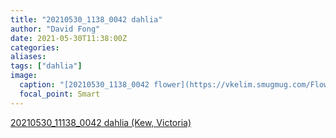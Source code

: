 ```yaml
---
title: "20210530_1138_0042 dahlia"
author: "David Fong"
date: 2021-05-30T11:38:00Z
categories:
aliases:
tags: ["dahlia"]
image:
  caption: "[20210530_1138_0042 flower](https://vkelim.smugmug.com/Flowers/2021/i-2bQBJkN/A)"
  focal_point: Smart
---
```

[20210530_11138_0042 dahlia (Kew, Victoria)](https://vkelim.smugmug.com/Flowers/2021/i-2bQBJkN/A)